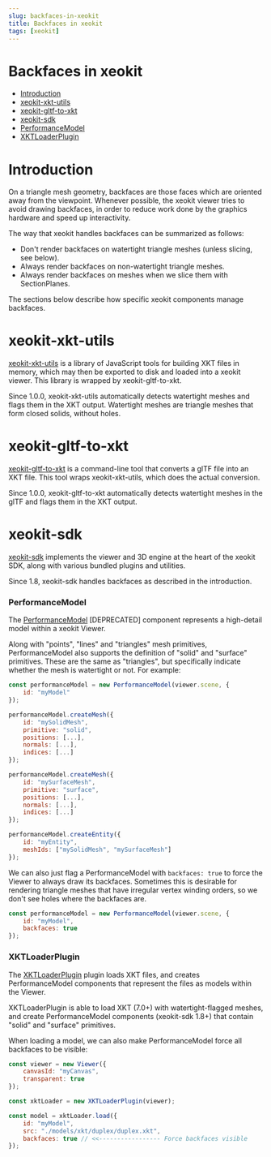 ```yaml
---
slug: backfaces-in-xeokit
title: Backfaces in xeokit
tags: [xeokit]
---
```


# Backfaces in xeokit

- [Introduction](#introduction)
- [xeokit-xkt-utils](#xeokit-xkt-utils)
- [xeokit-gltf-to-xkt](#xeokit-gltf-to-xkt)
- [xeokit-sdk](#xeokit-sdk)
-   [PerformanceModel](#performancemodel)
-   [XKTLoaderPlugin](#xktloaderplugin)

# Introduction

On a triangle mesh geometry, backfaces are those faces which are oriented away from the viewpoint. Whenever possible, the xeokit viewer tries to avoid drawing backfaces, in order to reduce work done by the graphics hardware and speed up interactivity.

The way that xeokit handles backfaces can be summarized as follows:

- Don't render backfaces on watertight triangle meshes (unless slicing, see below).
- Always render backfaces on non-watertight triangle meshes.
- Always render backfaces on meshes when we slice them with SectionPlanes.

The sections below describe how specific xeokit components manage backfaces.

# xeokit-xkt-utils

[xeokit-xkt-utils](https://www.npmjs.com/package/@xeokit/xeokit-xkt-utils) is a library of JavaScript tools for building XKT files in memory, which may then be exported to disk and loaded into a xeokit viewer. This library is wrapped by xeokit-gltf-to-xkt.

Since 1.0.0, xeokit-xkt-utils automatically detects watertight meshes and flags them in the XKT output. Watertight meshes are triangle meshes that form closed solids, without holes.

# xeokit-gltf-to-xkt

[xeokit-gltf-to-xkt](https://www.npmjs.com/package/@xeokit/xeokit-gltf-to-xkt) is a command-line tool that converts a glTF file into an XKT file. This tool wraps xeokit-xkt-utils, which does the actual conversion.

Since 1.0.0, xeokit-gltf-to-xkt automatically detects watertight meshes in the glTF and flags them in the XKT output.

# xeokit-sdk

[xeokit-sdk](https://www.npmjs.com/package/@xeokit/xeokit-sdk) implements the viewer and 3D engine at the heart of the xeokit SDK, along with various bundled plugins and utilities.

Since 1.8, xeokit-sdk handles backfaces as described in the introduction.

### PerformanceModel

The [PerformanceModel](https://xeokit.github.io/xeokit-sdk/docs/class/src/viewer/scene/PerformanceModel/PerformanceModel.js~PerformanceModel.html) [DEPRECATED] component represents a high-detail model within a xeokit Viewer.

Along with "points", "lines" and "triangles" mesh primitives, PerformanceModel also supports the definition of "solid" and "surface" primitives. These are the same as "triangles", but specifically indicate whether the mesh is watertight or not. For example:

```js
const performanceModel = new PerformanceModel(viewer.scene, {
    id: "myModel"
});

performanceModel.createMesh({
    id: "mySolidMesh",
    primitive: "solid",
    positions: [...],
    normals: [...],
    indices: [...]
});

performanceModel.createMesh({
    id: "mySurfaceMesh",
    primitive: "surface",
    positions: [...],
    normals: [...],
    indices: [...]
});

performanceModel.createEntity({
    id: "myEntity",
    meshIds: ["mySolidMesh", "mySurfaceMesh"]
});
```

We can also just flag a PerformanceModel with `backfaces: true` to force the Viewer to always draw its backfaces. Sometimes this is desirable for rendering triangle meshes that have irregular vertex winding orders, so we don't see holes where the backfaces are.

```js
const performanceModel = new PerformanceModel(viewer.scene, {
    id: "myModel",
    backfaces: true
});
```

### XKTLoaderPlugin

The [XKTLoaderPlugin](https://xeokit.github.io/xeokit-sdk/docs/class/src/plugins/XKTLoaderPlugin/XKTLoaderPlugin.js~XKTLoaderPlugin.html) plugin loads XKT files, and creates PerformanceModel components that represent the files as models within the Viewer.

XKTLoaderPlugin is able to load XKT (7.0+) with watertight-flagged meshes, and create PerformanceModel components (xeokit-sdk 1.8+) that contain "solid" and "surface" primitives.

When loading a model, we can also make PerformanceModel force all backfaces to be visible:

```js
const viewer = new Viewer({
    canvasId: "myCanvas",
    transparent: true
});

const xktLoader = new XKTLoaderPlugin(viewer);

const model = xktLoader.load({
    id: "myModel",
    src: "./models/xkt/duplex/duplex.xkt",
    backfaces: true // <<----------------- Force backfaces visible
});
```
